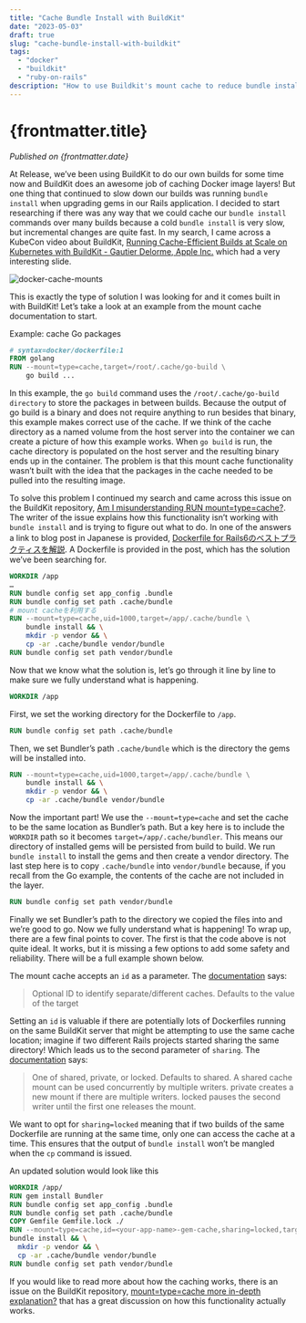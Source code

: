 ```yaml
---
title: "Cache Bundle Install with BuildKit"
date: "2023-05-03"
draft: true
slug: "cache-bundle-install-with-buildkit"
tags:
  - "docker"
  - "buildkit"
  - "ruby-on-rails"
description: "How to use Buildkit's mount cache to reduce bundle install times during Docker builds."
---
```


# {frontmatter.title}

<PublishedOnReleaseBlog />

_Published on {frontmatter.date}_

At Release, we’ve been using BuildKit to do our own builds for some time now and BuildKit does an awesome job
of caching Docker image layers! But one thing that continued to slow down our builds was running `bundle install`
when upgrading gems in our Rails application. I decided to start researching if there was any way that we could
cache our `bundle install` commands over many builds because a cold `bundle install` is very slow, but incremental
changes are quite fast. In my search, I came across a KubeCon video about BuildKit,
[Running Cache-Efficient Builds at Scale on Kubernetes with BuildKit - Gautier Delorme, Apple Inc.](https://www.youtube.com/watch?v=wTENRhYt3mw)
which had a very interesting slide.

![docker-cache-mounts](/post_images/docker-cache-mounts.png)

This is exactly the type of solution I was looking for and it comes built in with BuildKit! Let’s take a look at
an example from the mount cache documentation to start.

Example: cache Go packages

```dockerfile
# syntax=docker/dockerfile:1
FROM golang
RUN --mount=type=cache,target=/root/.cache/go-build \
    go build ...
```

In this example, the `go build` command uses the `/root/.cache/go-build directory` to store the packages in between
builds. Because the output of go build is a binary and does not require anything to run besides that binary, this
example makes correct use of the cache. If we think of the cache directory as a named volume from the host server
into the container we can create a picture of how this example works. When `go build` is run, the cache directory
is populated on the host server and the resulting binary ends up in the container. The problem is that this mount
cache functionality wasn’t built with the idea that the packages in the cache needed to be pulled into the resulting
image.

To solve this problem I continued my search and came across this issue on the BuildKit repository,
[Am I misunderstanding RUN mount=type=cache?](https://github.com/moby/buildkit/issues/1173). The writer of the issue
explains how this functionality isn’t working with `bundle install` and is trying to figure out what to do. In one
of the answers a link to blog post in Japanese is provided,
[Dockerfile for Rails6のベストプラクティスを解説](https://qiita.com/k_kind/items/836bc7ba2e33dc2ed3e7). A Dockerfile is
provided in the post, which has the solution we’ve been searching for.

```dockerfile
WORKDIR /app
…
RUN bundle config set app_config .bundle
RUN bundle config set path .cache/bundle
# mount cacheを利用する
RUN --mount=type=cache,uid=1000,target=/app/.cache/bundle \
    bundle install && \
    mkdir -p vendor && \
    cp -ar .cache/bundle vendor/bundle
RUN bundle config set path vendor/bundle
```

Now that we know what the solution is, let’s go through it line by line to make sure we fully understand what is
happening.

```dockerfile
WORKDIR /app
```

First, we set the working directory for the Dockerfile to `/app`.

```dockerfile
RUN bundle config set path .cache/bundle
```

Then, we set Bundler’s path `.cache/bundle` which is the directory the gems will be installed into.

```dockerfile
RUN --mount=type=cache,uid=1000,target=/app/.cache/bundle \
    bundle install && \
    mkdir -p vendor && \
    cp -ar .cache/bundle vendor/bundle
```

Now the important part! We use the `--mount=type=cache` and set the cache to be the same location as Bundler’s path.
But a key here is to include the `WORKDIR` path so it becomes `target=/app/.cache/bundler`. This means our directory
of installed gems will be persisted from build to build. We run `bundle install` to install the gems and then create
a vendor directory. The last step here is to copy `.cache/bundle` into `vendor/bundle` because, if you recall from the
Go example, the contents of the cache are not included in the layer.

```dockerfile
RUN bundle config set path vendor/bundle
```

Finally we set Bundler’s path to the directory we copied the files into and we’re good to go. Now we fully understand what
is happening! To wrap up, there are a few final points to cover. The first is that the code above is not quite ideal.
It works, but it is missing a few options to add some safety and reliability. There will be a full example shown below.

The mount cache accepts an `id` as a parameter. The [documentation](https://docs.docker.com/engine/reference/builder/#run---mounttypecache)
says:

> Optional ID to identify separate/different caches. Defaults to the value of the target

Setting an `id` is valuable if there are potentially lots of Dockerfiles running on the same BuildKit server that might be
attempting to use the same cache location; imagine if two different Rails projects started sharing the same directory! Which
leads us to the second parameter of `sharing`. The [documentation](https://docs.docker.com/engine/reference/builder/#run---mounttypecache)
says:

> One of shared, private, or locked. Defaults to shared. A shared cache mount can be used concurrently by multiple writers.
> private creates a new mount if there are multiple writers. locked pauses the second writer until the first one releases the
> mount.

We want to opt for `sharing=locked` meaning that if two builds of the same Dockerfile are running at the same time,
only one can access the cache at a time. This ensures that the output of `bundle install` won’t be mangled when the
`cp` command is issued.

An updated solution would look like this

```dockerfile
WORKDIR /app/
RUN gem install Bundler
RUN bundle config set app_config .bundle
RUN bundle config set path .cache/bundle
COPY Gemfile Gemfile.lock ./
RUN --mount=type=cache,id=<your-app-name>-gem-cache,sharing=locked,target=/app/.cache/bundle \
bundle install && \
  mkdir -p vendor && \
  cp -ar .cache/bundle vendor/bundle
RUN bundle config set path vendor/bundle
```

If you would like to read more about how the caching works, there is an issue on the BuildKit repository,
[mount=type=cache more in-depth explanation?](https://github.com/moby/buildkit/issues/1673) that has a great discussion
on how this functionality actually works.
